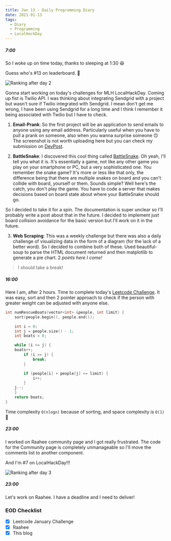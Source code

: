 ```yaml
---
title: Jan 13 - Daily Programming Diary
date: 2021-01-13
tags:
  - Diary
  - Programming
  - LocalHackDay
---
```


##### 7:00
So I woke up on time today, thanks to sleeping at 1:30 😆

Guess who's #13 on leaderboard. 🕺

![Ranking after day 2](./rankings1.png)

Gonna start working on today's challenges for MLH LocalHackDay. Coming up fist is Twilio API. I was thinking about integrating Sendgrid with a project but wasn't sure if Twilio integrated with Sendgrid. I mean don't get me wrong, I have been using Sendgrid for a long time and I think I remember it being associated with Twilio but I have to check.

1. **Email-Prank**: So the first project will be an application to send emails to anyone using any email address. Particularly useful when you have to pull a prank on someone, also when you wanna surprise someone 🙃
The screenshot is not worth uploading here but you can check my submission on [DevPost](https://devpost.com/software/email-prank-dxb1r3).

2. **BattleSnake**: 
I discovered this cool thing called [BattleSnake](https://play.battlesnake.com/). Oh yeah, I'll tell you what it is. It's essentially a game, not like any other game you play on your smartphone or PC, but a very sophisticated one. You remember the snake game? It's more or less like that only, the difference being that there are multiple snakes on board and you can't collide with board, yourself or them. 
Sounds simple? Well here's the catch, you don't play the game. You have to code a server that makes decisions based on board state about where your BattleSnake should go.

  So I decided to take it for a spin. The documentation is super unclear so I'll probably write a post about that in the future. I decided to implement just board collision avoidance for the basic version but I'll work on it in the future.

3. **Web Scraping**: 
This was a weekly challenge but there was also a daily challenge of visualizing data in the form of a diagram (for the lack of a better word). So I decided to combine both of these. Used beautiful-soup to parse the HTML document returned and then matplotlib to generate a pie chart. 2 *points here I come!* 

> I should take a break!

##### 16:00
Here I am, after 2 hours. Time to complete today's [Leetcode Challenge](https://leetcode.com/explore/featured/card/january-leetcoding-challenge-2021/580/week-2-january-8th-january-14th/3602/).
It was easy, sort and then 2 pointer approach to check if the person with greater weight can be adjusted with anyone else.

```cpp:title=baots-to-save-poeple.cpp
int numRescueBoats(vector<int> &people, int limit) {
	sort(people.begin(), people.end());

	int i = 0;
	int j = people.size() - 1;
	int boats = 0;

	while (i <= j) {
    boats++;
		if (i == j) {
			break;
		}

		if (people[i] + people[j] <= limit) {
			i++;
		} 
    j--;
	}
	return boats;
}
```

Time complexity `O(nlogn)` because of sorting, and space complexity is `O(1)` 🎉

##### 23:00
I worked on Raahee community page and I got really frustrated. The code for the Community page is completely unmanageable so I'll move the comments list to another component.

And I'm #7 on LocalHackDay!!!

![Ranking after day 3](./rankings2.png)

##### 23:00
Let's work on Raahee. I have a deadline and I need to deliver!

### EOD Checklist
- [x] Leetcode January Challenge
- [x] Raahee
- [x] This blog